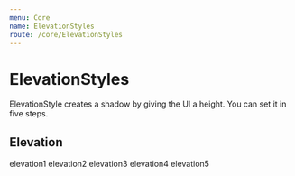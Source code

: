 ```yaml
---
menu: Core
name: ElevationStyles
route: /core/ElevationStyles
---
```



# ElevationStyles

ElevationStyle creates a shadow by giving the UI a height. You can set it in five steps.

## Elevation

<Container>
  <Elevation elevation={1}>elevation1</Elevation>
  <Elevation elevation={2}>elevation2</Elevation>
  <Elevation elevation={3}>elevation3</Elevation>
  <Elevation elevation={4}>elevation4</Elevation>
  <Elevation elevation={5}>elevation5</Elevation>
</Container>
